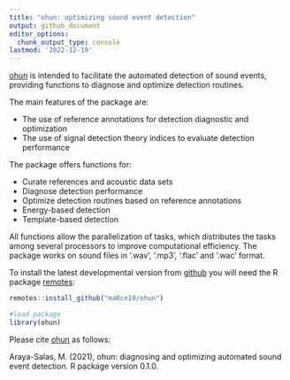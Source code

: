 ```yaml
---
title: "ohun: optimizing sound event detection"
output: github_document
editor_options: 
  chunk_output_type: console
lastmod: '2022-12-19'
---
```


<!-- README.md is generated from README.Rmd. Please edit that file -->


[ohun](https://github.com/maRce10/ohun) is intended to facilitate the automated detection of sound events, providing functions to diagnose and optimize detection routines.

The main features of the package are:
 
   - The use of reference annotations for detection diagnostic and optimization 
   - The use of signal detection theory indices to evaluate detection performance 

The package offers functions for:

   - Curate references and acoustic data sets
   - Diagnose detection performance
   - Optimize detection routines based on reference annotations
   - Energy-based detection
   - Template-based detection
   
All functions allow the parallelization of tasks, which distributes the tasks among several processors to improve computational efficiency. The package works on sound files in '.wav', '.mp3', '.flac' and '.wac' format.


To install the latest developmental version from [github](https://github.com/) you will need the R package [remotes](https://cran.r-project.org/package=remotes):

```r
remotes::install_github("maRce10/ohun")

#load package
library(ohun)

```


Please cite [ohun](https://github.com/maRce10/ohun) as follows:

Araya-Salas, M. (2021), ohun: diagnosing and optimizing automated sound event detection. R package version 0.1.0.
